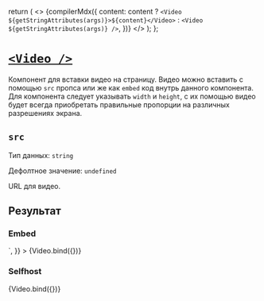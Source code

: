 
<Meta title="Video" />

  return (
    <>
      {compilerMdx({
        content: content
          ? `<Video ${getStringAttributes(args)}>${content}</Video>`
          : `<Video ${getStringAttributes(args)} />`,
      })}
    </>
  );
};

# [`<Video />`](http://s.csssr.ru/U31J879TR/2021-04-08-18-03-49-2dkpy_.jpg)

Компонент для вставки видео на страницу. Видео можно вставить с помощью `src` пропса или же как `embed` код внутрь данного компонента. Для компонента следует указывать `width` и `height`, с их помощью видео будет всегда приобретать правильные пропорции на различных разрешениях экрана.

## `src`

Тип данных: `string`

Дефолтное значение: `undefined`

URL для видео.

## Результат

### Embed

<Canvas>
  <Story
    height="400px"
    name="Embed"
    args={{
      src: '',
      width: '560',
      height: '315',
      content: `<iframe
        width="100%"
        height="100%"
        src="https://www.youtube.com/embed/7nrDctGYOIk"
        frameborder="0"
        allow="accelerometer clipboard-write; encrypted-media; gyroscope; picture-in-picture"
        allowfullscreen
    />`,
    }}
  >
    {Video.bind({})}
  </Story>
</Canvas>

### Selfhost

<Canvas>
  <Story
    height="500px"
    name="Selfhost"
    args={{
      src: 'https://www.w3schools.com/html/movie.mp4',
    }}
  >
    {Video.bind({})}
  </Story>
</Canvas>
